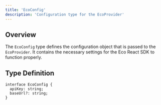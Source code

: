 ```yaml
---
title: 'EcoConfig'
description: 'Configuration type for the EcoProvider'
---
```


## Overview

The `EcoConfig` type defines the configuration object that is passed to the `EcoProvider`. It contains the necessary settings for the Eco React SDK to function properly.

## Type Definition

```tsx
interface EcoConfig {
  apiKey: string;
  baseUrl?: string;
}
```
